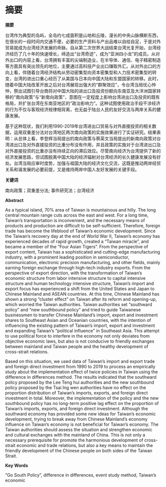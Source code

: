\newpage

# 摘要

**摘要**

台湾作为典型的岛屿，全岛约七成面积是山地和丘陵，漫长的中央山脉横断东西，在很长的一段时间内交通不便，必要的生产资料与产出品难以自给自足，于是对外贸易就成为台湾经济发展的命脉。自从第二次世界大战结束台湾光复开始，台湾经济经历了几十年的快速增长，缔造出“台湾奇迹”，成为“亚洲四小龙”的成员。从对外出口的内容上看，台湾拥有丰富的尖端制造业，在半导体、通信、电子精密制造等方面具有突出领先的地位，主要通过高科技产业出口赚取外汇。从对外出口的方向上看，伴随着台湾经济结构从劳动密集型向资本密集型和人力技术密集型的转变，台湾的进出口重心经历了从美国与日本向中国大陆和东盟国家的转移。此时，随着中国大陆改革开放之后对台湾展现出强大的“群聚效应”，令台湾当局忧心忡忡，祭出试图引导台商将对中国大陆的进出口及投资份额向东南亚及大洋洲国家转移的“南向政策”与“新南向政策”，意图在一定程度上影响台湾进出口及投资的既有格局，并扩张台湾在东南亚地区的“政治影响力”。这种试图使用政治手段干涉经济的行为不仅与客观经济规律相背离，也无益于陆台人民的友好交流与两岸关系的健康发展。

基于这种现状，我们利用1990-2019年台湾进出口贸易与对外直接投资的相关数据，运用双重差分法对台湾地区两次南向政策的实施效果进行了实证研究。结果表明：从总体上看，李登辉当局提出的南向政策与蔡英文当局提出的新南向政策对台湾进出口及对外直接投资的比重分布没有作用，并且政策的实施对于台湾进出口及对外直接投资的比重亦没有持续正向的滞后效应。尽管南向经济为台湾提供了新的经济发展思路，但试图脱离中国大陆的经济辐射对台湾经济的长久健康发展没有好处。台湾当局应审时度势，加强与祖国大陆的经济文化交流，这既是推动两岸经贸关系和谐发展的必要前提，又是维持两岸中国人友好发展的关键手段。

**关键词**

南向政策；双重差分法; 事件研究法；台湾经济

\newpage

**Abstract**

As a typical island, 70\% area of Taiwan is mountainous and hilly. The long central mountain range cuts across the east and west. For a long time, Taiwan's transportation is inconvenient, and the necessary means of products and production are difficult to be self-sufficient. Therefore, foreign trade has become the lifeblood of Taiwan's economic development. Since the Taiwan's recovery day at the end of World War II, Taiwan's economy has experienced decades of rapid growth, created a "Taiwan miracle", and became a member of the "Four Asian Tigers". From the perspective of export content, Taiwan has a sophisticated and cutting-edge manufacturing industry, with a prominent leading position in semiconductor, communication, electronic precision manufacturing, and other fields, mainly earning foreign exchange through high-tech industry exports. From the perspective of export direction, with the transformation of Taiwan's economic structure from labor intensive structure to capital intensive structure and human technology intensive structure, Taiwan's import and export focus has experienced a shift from the United States and Japan to Chinese Mainland and ASEAN countries. At this time, Chinese Mainland has shown a strong "cluster effect" on Taiwan after its reform and opening-up, which worried the Taiwan authorities. Taiwan authorities set "southward policy" and "new southbound policy" and tried to guide Taiwanese businessmen to transfer Chinese Mainland's import, export and investment shares to Southeast Asian and Oceanian countries, with the intention of influencing the existing pattern of Taiwan's import, export and investment  and expanding Taiwan's "political influence" in Southeast Asia. This attempt to use political force to interfere in the economy not only deviates from objective economic laws, but also is not conducive to friendly exchanges between mainland and Taiwan people and the healthy development of cross-strait relations.

Based on this situation, we used data of Taiwan's import and export trade and foreign direct investment from 1990 to 2019 to process an empirically study about the implementation effect of twice policies in Taiwan using the difference in differences method. The results indicated that the southward policy proposed by the Lee Teng hui authorities and the new southbound policy proposed by the Tsai Ing wen authorities have no effect on the proportion distribution of Taiwan's imports, exports, and foreign direct investment in total. Moreover, the implementation of the  policy and the new southbound policy has no long-term positive lag effect on the proportion of Taiwan's imports, exports, and foreign direct investment. Although the southward economy has provided some new ideas for Taiwan's economic development, trying to break away from Chinese Mainland's economy influence on Taiwan's economy is not beneficial for Taiwan's economy. The Taiwan authorities should assess the situation and strengthen economic and cultural exchanges with the mainland of China. This is not only a necessary prerequisite for promote the harmonious development of cross-strait economic and trade relations, but also a key means to maintain the friendly development of the Chinese people on both sides of the Taiwan Strait.

**Key Words**

"Go South Policy", difference in differences, event study method, Taiwan's economic
